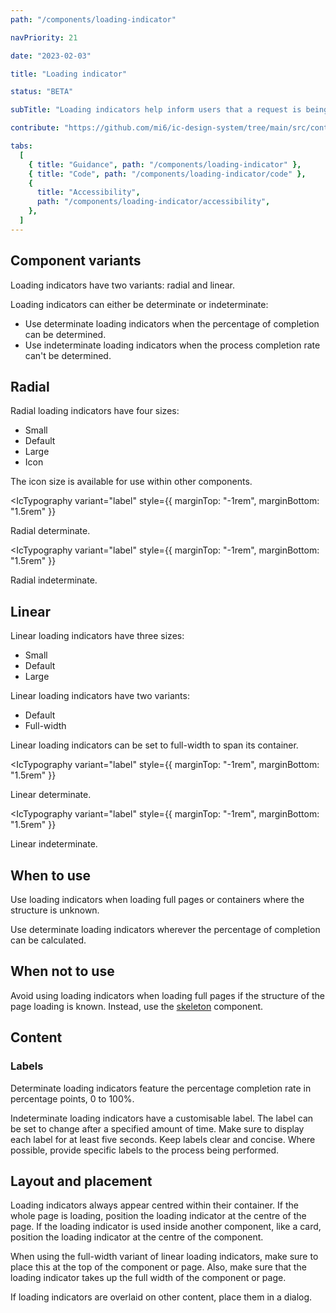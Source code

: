 ```yaml
---
path: "/components/loading-indicator"

navPriority: 21

date: "2023-02-03"

title: "Loading indicator"

status: "BETA"

subTitle: "Loading indicators help inform users that a request is being processed. Radial and linear indicators provide flexibility in design."

contribute: "https://github.com/mi6/ic-design-system/tree/main/src/content/structured/components/loading-indicator"

tabs:
  [
    { title: "Guidance", path: "/components/loading-indicator" },
    { title: "Code", path: "/components/loading-indicator/code" },
    {
      title: "Accessibility",
      path: "/components/loading-indicator/accessibility",
    },
  ]
---
```



## Component variants

Loading indicators have two variants: radial and linear.

Loading indicators can either be determinate or indeterminate:

- Use determinate loading indicators when the percentage of completion can be determined.
- Use indeterminate loading indicators when the process completion rate can't be determined.

## Radial

Radial loading indicators have four sizes:

- Small
- Default
- Large
- Icon

The icon size is available for use within other components.

<ComponentPreview>
  <IcLoadingIndicator type="circular" progress="50" max="100" label="50%" />
</ComponentPreview>

<IcTypography
  variant="label"
  style={{ marginTop: "-1rem", marginBottom: "1.5rem" }}
>
  Radial determinate.
</IcTypography>

<ComponentPreview>
  <IcLoadingIndicator type="circular" label="Loading..." />
</ComponentPreview>

<IcTypography
  variant="label"
  style={{ marginTop: "-1rem", marginBottom: "1.5rem" }}
>
  Radial indeterminate.
</IcTypography>

## Linear

Linear loading indicators have three sizes:

- Small
- Default
- Large

Linear loading indicators have two variants:

- Default
- Full-width

Linear loading indicators can be set to full-width to span its container.

<ComponentPreview>
  <IcLoadingIndicator
    style={{ width: "15rem" }}
    type="linear"
    label="50%"
    progress="50"
    max="100"
  />
</ComponentPreview>

<IcTypography
  variant="label"
  style={{ marginTop: "-1rem", marginBottom: "1.5rem" }}
>
  Linear determinate.
</IcTypography>

<ComponentPreview>
  <IcLoadingIndicator
    style={{ width: "15rem" }}
    type="linear"
    label="Loading..."
    max="100"
  />
</ComponentPreview>

<IcTypography
  variant="label"
  style={{ marginTop: "-1rem", marginBottom: "1.5rem" }}
>
  Linear indeterminate.
</IcTypography>

## When to use

Use loading indicators when loading full pages or containers where the structure is unknown.

Use determinate loading indicators wherever the percentage of completion can be calculated.

## When not to use

Avoid using loading indicators when loading full pages if the structure of the page loading is known. Instead, use the [skeleton](/components/skeleton) component.

## Content

### Labels

Determinate loading indicators feature the percentage completion rate in percentage points, 0 to 100%.

Indeterminate loading indicators have a customisable label. The label can be set to change after a specified amount of time. Make sure to display each label for at least five seconds. Keep labels clear and concise. Where possible, provide specific labels to the process being performed.

<DoubleDoDontCaution>
  <DoDontCaution
    imageSrc={loadingIndicatorFig1}
    imageAlt="A graphic of a radial loading indicator with the label of 'Submitting form...'."
    state="good"
    caption="Use clear, concise and specific labels."
  />
  <DoDontCaution
    imageSrc={loadingIndicatorFig2}
    imageAlt="A graphic of a radial loading indicator with the label of ‘The form is now being submitted... Please wait...’."
    state="bad"
    caption="Don’t make labels unnecessarily long."
  />
</DoubleDoDontCaution>

## Layout and placement

Loading indicators always appear centred within their container. If the whole page is loading, position the loading indicator at the centre of the page. If the loading indicator is used inside another component, like a card, position the loading indicator at the centre of the component.

<DoubleDoDontCaution>
  <DoDontCaution
    imageSrc={loadingIndicatorFig3}
    imageAlt="A graphic of a radial loading indicator positioned in the middle of a blank page."
    state="good"
    caption="Always centre the component."
  />
  <DoDontCaution
    imageSrc={loadingIndicatorFig4}
    imageAlt="A graphic of a radial loading indicator positioned in the top left corner of a blank page."
    state="bad"
    caption="Don’t position the loading indicators on other parts of the page or container."
  />
</DoubleDoDontCaution>

When using the full-width variant of linear loading indicators, make sure to place this at the top of the component or page. Also, make sure that the loading indicator takes up the full width of the component or page.

<DoubleDoDontCaution>
  <DoDontCaution
    imageSrc={loadingIndicatorFig5}
    imageAlt="A graphic of a full width loading indicator at the top of a page."
    state="good"
    caption="Place the full width indicator at the top of the container."
  />
  <DoDontCaution
    imageSrc={loadingIndicatorFig6}
    imageAlt="A graphic of a full width loading indicator positioned in the centre of a container with a bigger width."
    state="bad"
    caption="Don’t position full width loading indicators on other parts of the container. Make sure it has the same width of this container."
  />
</DoubleDoDontCaution>

If loading indicators are overlaid on other content, place them in a dialog.

<DoDontCaution
  imageSrc={loadingIndicatorFig7}
  imageAlt="A loading indicator placed inside a modal dialog, overlaid on a page filled with content."
  state="good"
  caption="Place loading indicators in dialogs when overlaid on other content."
/>

<DoDontCaution
  imageSrc={loadingIndicatorFig8}
  imageAlt="A loading indicator overlaid on a page filled with content."
  state="bad"
  caption="Don’t place loading indicators over other content, even if changing the opacity of the background."
/>
